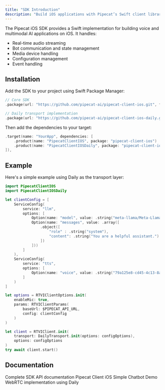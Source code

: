 ```yaml
---
title: "SDK Introduction"
description: "Build iOS applications with Pipecat’s Swift client library"
---
```


The Pipecat iOS SDK provides a Swift implementation for building voice and multimodal AI applications on iOS. It handles:

- Real-time audio streaming
- Bot communication and state management
- Media device handling
- Configuration management
- Event handling

## Installation

Add the SDK to your project using Swift Package Manager:

```swift
// Core SDK
.package(url: "https://github.com/pipecat-ai/pipecat-client-ios.git", from: "0.3.0"),

// Daily transport implementation
.package(url: "https://github.com/pipecat-ai/pipecat-client-ios-daily.git", from: "0.3.0"),
```

Then add the dependencies to your target:

```swift
.target(name: "YourApp", dependencies: [
    .product(name: "PipecatClientIOS", package: "pipecat-client-ios")
    .product(name: "PipecatClientIOSDaily", package: "pipecat-client-ios-daily")
]),
```

## Example

Here's a simple example using Daily as the transport layer:

```swift
import PipecatClientIOS
import PipecatClientIOSDaily

let clientConfig = [
    ServiceConfig(
        service: "llm",
        options: [
            Option(name: "model", value: .string("meta-llama/Meta-Llama-3.1-8B-Instruct-Turbo")),
            Option(name: "messages", value: .array([
                .object([
                    "role" : .string("system"),
                    "content": .string("You are a helpful assistant.")
                ])
            ]))
        ]
    ),
    ServiceConfig(
        service: "tts",
        options: [
            Option(name: "voice", value: .string("79a125e8-cd45-4c13-8a67-188112f4dd22"))
        ]
    )
]

let options = RTVIClientOptions.init(
    enableMic: true,
    params: RTVIClientParams(
        baseUrl: $PIPECAT_API_URL,
        config: clientConfig
    )
)

let client = RTVIClient.init(
    transport: DailyTransport.init(options: configOptions),
    options: configOptions
)
try await client.start()
```

## Documentation

<CardGroup cols={2}>
  <Card title="API Reference" icon="book" href="https://docs-ios.pipecat.ai/">
    Complete SDK API documentation
  </Card>
  <Card
    horizontal
    title="Source"
    icon="github"
    href="https://github.com/pipecat-ai/pipecat-client-ios/"
  >
    Pipecat Client iOS
  </Card>
</CardGroup>
<CardGroup cols={2}>
  <Card
    horizontal
    title="Demo"
    icon="play"
    href="https://github.com/pipecat-ai/pipecat-examples/tree/main/simple-chatbot/client/ios"
  >
    Simple Chatbot Demo
  </Card>
  <Card title="Daily Transport" icon="network-wired" href="./transports/daily">
    WebRTC implementation using Daily
  </Card>
</CardGroup>
